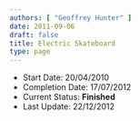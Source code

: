 ```yaml
---
authors: [ "Geoffrey Hunter" ]
date: 2011-09-06
draft: false
title: Electric Skateboard
type: page
---
```



* Start Date: 20/04/2010
* Completion Date: 17/07/2012
* Current Status: **Finished**
* Last Update: 22/12/2012